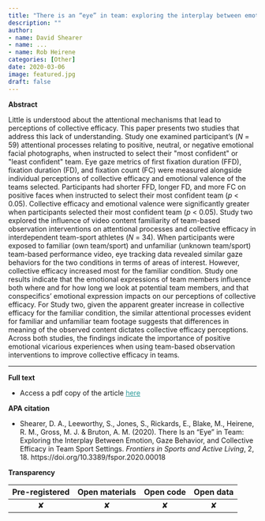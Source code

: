 ```yaml
---
title: "There is an “eye” in team: exploring the interplay between emotion, gaze behavior, and collective efficacy in team sport settings"
description: ""
author:
- name: David Shearer
- name: ...
- name: Rob Heirene
categories: [Other]
date: 2020-03-06
image: featured.jpg
draft: false
---
```


**Abstract**

Little is understood about the attentional mechanisms that lead to perceptions of collective efficacy. This paper presents two studies that address this lack of understanding. Study one examined participant's (*N* = 59) attentional processes relating to positive, neutral, or negative emotional facial photographs, when instructed to select their \"most confident\" or \"least confident\" team. Eye gaze metrics of first fixation duration (FFD), fixation duration (FD), and fixation count (FC) were measured alongside individual perceptions of collective efficacy and emotional valence of the teams selected. Participants had shorter FFD, longer FD, and more FC on positive faces when instructed to select their most confident team (*p* \< 0.05). Collective efficacy and emotional valence were significantly greater when participants selected their most confident team (*p* \< 0.05). Study two explored the influence of video content familiarity of team-based observation interventions on attentional processes and collective efficacy in interdependent team-sport athletes (*N* = 34). When participants were exposed to familiar (own team/sport) and unfamiliar (unknown team/sport) team-based performance video, eye tracking data revealed similar gaze behaviors for the two conditions in terms of areas of interest. However, collective efficacy increased most for the familiar condition. Study one results indicate that the emotional expressions of team members influence both where and for how long we look at potential team members, and that conspecifics' emotional expression impacts on our perceptions of collective efficacy. For Study two, given the apparent greater increase in collective efficacy for the familiar condition, the similar attentional processes evident for familiar and unfamiliar team footage suggests that differences in meaning of the observed content dictates collective efficacy perceptions. Across both studies, the findings indicate the importance of positive emotional vicarious experiences when using team-based observation interventions to improve collective efficacy in teams.

------------------------------------------------------------------------

**Full text**

-   Access a pdf copy of the article [here](ShearerEtal.(2020)CollectiveEfficacy.pdf){style="color: #289998"}

**APA citation**

-   Shearer, D. A., Leeworthy, S., Jones, S., Rickards, E., Blake, M., Heirene, R. M., Gross, M. J. & Bruton, A. M. (2020). There Is an "Eye" in Team: Exploring the Interplay Between Emotion, Gaze Behavior, and Collective Efficacy in Team Sport Settings. *Frontiers in Sports and Active Living*, 2, 18. https://doi.org/10.3389/fspor.2020.00018

**Transparency**

| Pre-registered | Open materials | Open code | Open data |
|:--------------:|:--------------:|:---------:|:---------:|
|       ✘        |       ✘        |     ✘     |     ✘     |
